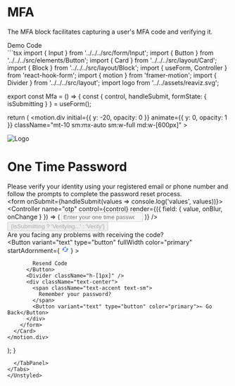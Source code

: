 
<Meta title="Blocks/Authentication/MFA" />

# MFA
The MFA block facilitates capturing a user's MFA code and verifying it.

<Unstyled>
  <Tabs direction="rtl">
    <TabList>
      <Tab>
        Demo
      </Tab>
      <Tab>
        Code
      </Tab>
    </TabList>
    <TabPanel>
      <div className="flex flex-col border justify-center items-center min-h-[840px] border-gray-700">
        <div className="min-w-[600px] flex justify-center items-center">
          <Mfa />
        </div>
      </div>
    </TabPanel>
    <TabPanel>
  ```tsx
import { Input } from '../../../src/form/Input';
import { Button } from '../../../src/elements/Button';
import { Card } from '../../../src/layout/Card';
import { Block } from '../../../src/layout/Block';
import { useForm, Controller } from 'react-hook-form';
import { motion } from 'framer-motion';
import { Divider } from '../../../src/layout';
import logo from '../../assets/reaviz.svg';

export const Mfa = () => {
  const { control, handleSubmit, formState: { isSubmitting } } = useForm();

  return (
    <motion.div
      initial={{ y: -20, opacity: 0 }}
      animate={{ y: 0, opacity: 1 }}
      className="mt-10 sm:mx-auto sm:w-full md:w-[600px]"
    >
      <Card className="w-full">
        <div className="flex flex-col items-center justify-center pt-2 pb-5 text-center">
          <img src={logo} alt="Logo" className="h-11 w-auto mb-2" />
          <h1 className="mt-2 mb-0 text-2xl font-sans font-bold">One Time Password</h1>
          <div className="text-accent">Please verify your identity using your registered email or phone number and follow the prompts to complete the password reset process.</div>
        </div>
        <form onSubmit={handleSubmit(values => console.log('values', values))}>
          <Block>
            <Controller
              name="otp"
              control={control}
              render={({ field: { value, onBlur, onChange } }) => (
                <Input
                  name="otp"
                  disabled={isSubmitting}
                  value={value}
                  placeholder="Enter your one time password"
                  type="number"
                  onChange={onChange}
                  onBlur={onBlur}
                />
              )}
            />
          </Block>
          <Button
            type="submit"
            fullWidth
            variant="filled"
            color="primary"
            className="mt-5"
            disabled={isSubmitting}
          >
            {isSubmitting ? 'Verifying...' : 'Verify'}
          </Button>
          <div className="text-center text-accent text-sm mt-5">
            Are you facing any problems with receiving the code?
          </div>
          <Button variant="text" type="button" fullWidth color="primary"
            startAdornment={
              <svg width="17" height="16" viewBox="0 0 17 16" fill="none" xmlns="http://www.w3.org/2000/svg">
                <path d="M13.1667 5.33335L10.5 8.00002H12.5C12.5 10.2067 10.7067 12 8.50002 12C7.82669 12 7.18669 11.8334 6.63335 11.5334L5.66002 12.5067C6.48002 13.0267 7.45335 13.3334 8.50002 13.3334C11.4467 13.3334 13.8334 10.9467 13.8334 8.00002H15.8334L13.1667 5.33335ZM4.50002 8.00002C4.50002 5.79335 6.29335 4.00002 8.50002 4.00002C9.17335 4.00002 9.81335 4.16669 10.3667 4.46669L11.34 3.49335C10.52 2.97335 9.54669 2.66669 8.50002 2.66669C5.55335 2.66669 3.16669 5.05335 3.16669 8.00002H1.16669L3.83335 10.6667L6.50002 8.00002H4.50002Z" fill="#105EFF"/>
              </svg>
            }
          >

            Resend Code
          </Button>
          <Divider className="h-[1px]" />
          <div className="text-center">
            <span className="text-accent text-sm">
              Remember your password?
            </span>
            <Button variant="text" type="button" color="primary">← Go Back</Button>
          </div>
        </form>
      </Card>
    </motion.div>
  );
}
  ```
    </TabPanel>
  </Tabs>
</Unstyled>
